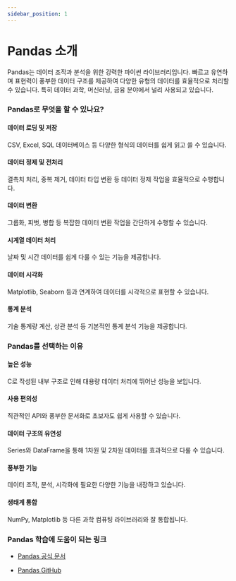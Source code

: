 ```yaml
---
sidebar_position: 1
---
```


# Pandas 소개

Pandas는 데이터 조작과 분석을 위한 강력한 파이썬 라이브러리입니다. 빠르고 유연하며 표현력이 풍부한 데이터 구조를 제공하여 다양한 유형의 데이터를 효율적으로 처리할 수 있습니다. 특히 데이터 과학, 머신러닝, 금융 분야에서 널리 사용되고 있습니다.

### Pandas로 무엇을 할 수 있나요?

#### 데이터 로딩 및 저장

CSV, Excel, SQL 데이터베이스 등 다양한 형식의 데이터를 쉽게 읽고 쓸 수 있습니다.

#### 데이터 정제 및 전처리

결측치 처리, 중복 제거, 데이터 타입 변환 등 데이터 정제 작업을 효율적으로 수행합니다.

#### 데이터 변환

그룹화, 피벗, 병합 등 복잡한 데이터 변환 작업을 간단하게 수행할 수 있습니다.

#### 시계열 데이터 처리

날짜 및 시간 데이터를 쉽게 다룰 수 있는 기능을 제공합니다.

#### 데이터 시각화

Matplotlib, Seaborn 등과 연계하여 데이터를 시각적으로 표현할 수 있습니다.

#### 통계 분석

기술 통계량 계산, 상관 분석 등 기본적인 통계 분석 기능을 제공합니다.

### Pandas를 선택하는 이유

#### 높은 성능

C로 작성된 내부 구조로 인해 대용량 데이터 처리에 뛰어난 성능을 보입니다.

#### 사용 편의성

직관적인 API와 풍부한 문서화로 초보자도 쉽게 사용할 수 있습니다.

#### 데이터 구조의 유연성

Series와 DataFrame을 통해 1차원 및 2차원 데이터를 효과적으로 다룰 수 있습니다.

#### 풍부한 기능

데이터 조작, 분석, 시각화에 필요한 다양한 기능을 내장하고 있습니다.

#### 생태계 통합

NumPy, Matplotlib 등 다른 과학 컴퓨팅 라이브러리와 잘 통합됩니다.

### Pandas 학습에 도움이 되는 링크

- [Pandas 공식 문서](https://pandas.pydata.org/docs/)

- [Pandas GitHub](https://github.com/pandas-dev/pandas)
